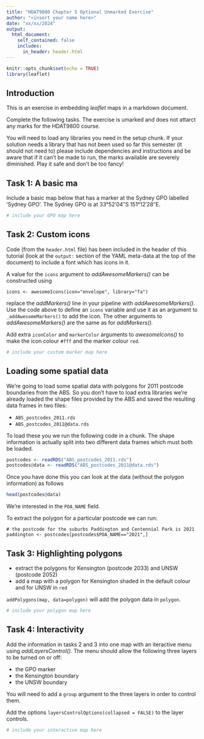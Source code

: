```yaml
---
title: "HDAT9800 Chapter 5 Optional Unmarked Exercise"
author: "<insert your name here>"
date: "xx/xx/2024"
output:
  html_document:
    self_contained: false
    includes:
      in_header: header.html
---
```


```r
knitr::opts_chunk$set(echo = TRUE)
library(leaflet)
```

## Introduction

This is an exercise in embedding _leaflet_ maps in a markdown document.

Complete the following tasks. The exercise is umarked and does not attarct any marks for the HDAT9800 course.

You will need to load any libraries you need in the setup chunk.
If your solution needs a library that has not been used so far this semester
(it should not need to) please include dependencies and instructions and be aware
that if it can't be made to run, the marks available are severely diminished.
Play it safe and don't be too fancy!

## Task 1: A basic ma

Include a basic map below that has a marker at the Sydney GPO labelled 'Sydney GPO'.
The Sydney GPO is at 33°52′04″S 151°12′28″E.

```r
# include your GPO map here
```

## Task 2: Custom icons

Code (from the `header.html` file) has been included in the header of this tutorial
(look at the `output:` section of the YAML meta-data at the top of the document)
to include a font which has icons in it.

A value for the `icons` argument to _addAwesomeMarkers()_ can be constructed using

```
icons <- awesomeIcons(icon="envelope", library="fa")
```

replace the _addMarkers()_ line in your pipeline with _addAwesomeMarkers()._
Use the code above to define an `icons` variable
and use it as an argument to `_addAwesomeMarkers()` to add the icon.
The other arguments to _addAwesomeMarkers()_ are the same as for _addMarkers()._

Add extra `iconColor` and `markerColor` arguments to _awesomeIcons()_ to make
the icon colour `#fff` and the marker colour `red`.

```r
# include your custom marker map here
```

## Loading some spatial data

We're going to load some spatial data with polygons for 2011 postcode boundaries from the ABS.
So you don't have to load extra libraries we're already loaded the shape files provided
by the ABS and saved the resulting data frames in two files:

  * `ABS_postcodes_2011.rds`
  * `ABS_postcodes_2011@data.rds`

To load these you we run the following code in a chunk.
The shape information is actually split into two different data frames which must both be loaded.

```r
postcodes <- readRDS("ABS_postcodes_2011.rds")
postcodes@data <- readRDS("ABS_postcodes_2011@data.rds")
```

Once you have done this you can look at the data (without the polygon information) as follows

```r
head(postcodes@data)
```

We're interested in the `POA_NAME` field.

To extract the polygon for a particular postcode we can run:

```
# the postcode for the suburbs Paddington and Centennial Park is 2021
paddington <- postcodes[postcodes$POA_NAME=="2021",]
```

## Task 3: Highlighting polygons

  * extract the polygons for Kensington (postcode 2033) and UNSW (postcode 2052)
  * add a map with a polygon for Kensington shaded in the default colour and for UNSW in `red`

`addPolygons(map, data=polygon)` will add the polygon data in `polygon`.

```r
# include your polygon map here
```

## Task 4: Interactivity 

Add the information in tasks 2 and 3 into one map with an iteractive menu
using _addLayersControl()._
The menu should allow the following three layers to be turned on or off:

  * the GPO marker
  * the Kensington boundary
  * the UNSW boundary
  
You will need to add a `group` argument to the three layers in order to control them.
  
Add the options `layersControlOptions(collapsed = FALSE)` to the layer controls.

```r
# include your interactive map here
```
